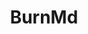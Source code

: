 ---
title: BurnMd
description: BurnMd is a the very simple markdown Editor coding with React.js .
layout: "../../layouts/WorkPost.astro"
---